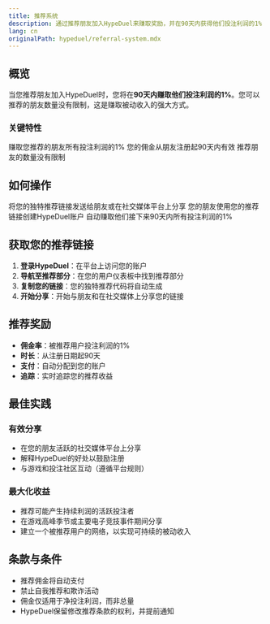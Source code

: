 ```yaml
---
title: 推荐系统
description: 通过推荐朋友加入HypeDuel来赚取奖励，并在90天内获得他们投注利润的1%
lang: cn
originalPath: hypeduel/referral-system.mdx
---
```

## 概览

当您推荐朋友加入HypeDuel时，您将在**90天内赚取他们投注利润的1%**。您可以推荐的朋友数量没有限制，这是赚取被动收入的强大方式。

### 关键特性

<CardGroup cols={3}>
  <Card title="1% 佣金" icon="percent">
    赚取您推荐的朋友所有投注利润的1%
  </Card>
  <Card title="90天时长" icon="calendar">
    您的佣金从朋友注册起90天内有效
  </Card>
  <Card title="无限推荐" icon="infinity">
    推荐朋友的数量没有限制
  </Card>
</CardGroup>

## 如何操作

<Steps>
  <Step title="分享您的链接">
    将您的独特推荐链接发送给朋友或在社交媒体平台上分享
  </Step>
  <Step title="朋友注册">
    您的朋友使用您的推荐链接创建HypeDuel账户
  </Step>
  <Step title="开始赚取">
    自动赚取他们接下来90天内所有投注利润的1%
  </Step>
</Steps>

## 获取您的推荐链接

1. **登录HypeDuel**：在平台上访问您的账户
2. **导航至推荐部分**：在您的用户仪表板中找到推荐部分
3. **复制您的链接**：您的独特推荐代码将自动生成
4. **开始分享**：开始与朋友和在社交媒体上分享您的链接

## 推荐奖励

- **佣金率**：被推荐用户投注利润的1%
- **时长**：从注册日期起90天
- **支付**：自动分配到您的账户
- **追踪**：实时追踪您的推荐收益

## 最佳实践

### 有效分享
- 在您的朋友活跃的社交媒体平台上分享
- 解释HypeDuel的好处以鼓励注册
- 与游戏和投注社区互动（遵循平台规则）

### 最大化收益
- 推荐可能产生持续利润的活跃投注者
- 在游戏高峰季节或主要电子竞技事件期间分享
- 建立一个被推荐用户的网络，以实现可持续的被动收入

## 条款与条件

- 推荐佣金将自动支付
- 禁止自我推荐和欺诈活动
- 佣金仅适用于净投注利润，而非总量
- HypeDuel保留修改推荐条款的权利，并提前通知
